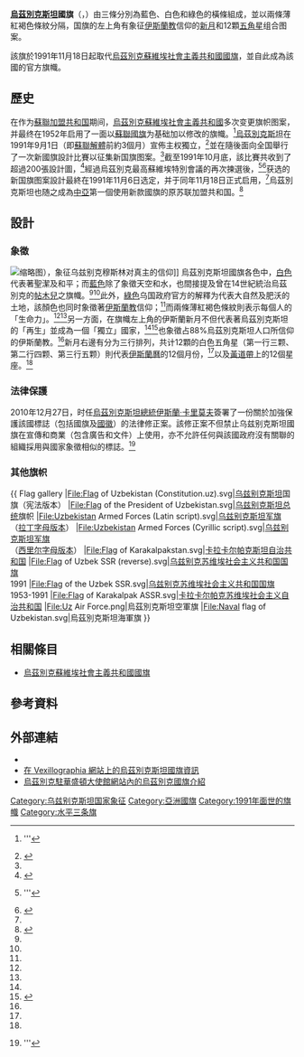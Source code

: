 {{noteTA
|G1=地名
}}
{{NoteTA
|T=zh-hans:乌兹别克斯坦国旗;zh-hk:烏茲別克斯坦國旗;zh-mo:烏茲別克斯坦國旗;zh-tw:烏茲別克國旗;
|1=zh-hans:乌兹别克斯坦;zh-hk:烏茲別克斯坦;zh-tw:烏茲別克;
}}
{{Infobox flag
| Name = 烏茲別克斯坦共和國國旗
| Nickname = {{lang-uz | Oʻzbekiston davlat bayrogʻi}}
| Image = Flag of Uzbekistan.svg
| Use = 110110
| Proportion = 1:2
| Adoption = 1991年11月18日
| Design = 由三條分別為藍色、白色和綠色的橫條組成，並以兩條薄紅色條紋分隔著，而藍色橫條的左邊有伊斯蘭新月和以三列排列的十二顆五角星。
| Image2 = Uzbekistan Armed Forces (Latin script).svg
| Nickname2 = {{lang | uz | urolli Kuchlari davlat bayrogʻi}}
| Use2 = 001000
| Proportion2 = 1:2
| Adoption2 = 1992年6月4日
| Type = National
| Image3 = Uzbekistan Armed Forces (Cyrillic script).svg
| Nickname3 = {{lang | uz | urolli Kuchlari davlat bayrogʻi}}
| Use3 = 001000
| Proportion3 = 1:2
| Adoption3 = 1992年6月4日
| Type3 = National
| Image4 = Flag of Karakalpakstan.svg
| Nickname4 = [[卡拉卡爾帕克斯坦共和國|卡拉卡爾帕克斯坦共和國]]國旗
| Use4 = 110000
| Proportion4 = 1:2
| Adoption4 = 1991年
| Type4 = National
}}

'''[[烏茲別克斯坦|烏茲別克斯坦]]國旗'''（{{lang-uz|'''Oʻzbekiston davlat bayrogʻi'''}}，{{lang-ru|Государственный флаг Республики Узбекистан}}）由三條分別為藍色、白色和綠色的橫條組成，並以兩條薄紅褐色條紋分隔，国旗的左上角有象征[[伊斯蘭教|伊斯蘭教]]信仰的[[新月|新月]]和12顆[[五角星|五角星]]组合图案。

該旗於1991年11月18日起取代[[烏茲別克蘇維埃社會主義共和國國旗|烏茲別克蘇維埃社會主義共和國國旗]]，並自此成為該國的官方旗幟。

==歷史==
在作为[[蘇聯加盟共和国|蘇聯加盟共和国]]期间，[[烏茲別克蘇維埃社會主義共和國|烏茲別克蘇維埃社會主義共和國]]多次变更旗帜图案，并最终在1952年启用了一面以[[蘇聯國旗|蘇聯國旗]]为基础加以修改的旗幟。<ref name=EB>{{cite encyclopedia | first=Whitney | last=Smith | encyclopedia=大英百科全書 | title=Uzbekistan, flag of | url=http://www.britannica.com/EBchecked/topic/1355934/flag-of-Uzbekistan | accessdate=2014年12月4日 | publisher=大英百科全書公司 | archive-date=2010年9月22日 | archive-url=https://web.archive.org/web/20100922122849/http://www.britannica.com/EBchecked/topic/1355934/flag-of-Uzbekistan | dead-url=no }}'''{{subscription required}}</ref>[[烏茲別克斯坦|烏茲別克斯坦]]在1991年9月1日（即[[蘇聯解體|蘇聯解體]]前約3個月）宣佈主权獨立，<ref name=CIA>{{cite web | title=Uzbekistan | url=https://www.cia.gov/library/publications/the-world-factbook/geos/uz.html | accessdate=2014年12月4日 | work=The World Factbook | publisher=中央情報局 | language=en | archive-date=2016年7月9日 | archive-url=https://web.archive.org/web/20160709035649/https://www.cia.gov/library/publications/the-world-factbook/geos/uz.html | dead-url=no }}</ref>並在隨後面向全国舉行了一次新國旗設計比賽以征集新国旗图案。<ref name=EB/>截至1991年10月底，該比賽共收到了超過200張設計圖，<ref>{{cite news | title=The National Flag of the Republic of Uzbekistan Celebrates 20th Anniversary | work=Journal of Turkish Weekly | url=http://www.turkishweekly.net/news/126498/the-national-flag-of-the-republic-of-uzbekistan-celebrates-20th-anniversary-.html | date= 2011年11月18日 | accessdate=2014年12月4日 | publisher=International Strategic Research Organization | language=en}}</ref>經過烏茲別克最高蘇維埃特別會議的再次揀選後，<ref>{{cite news | title=Brief: Uzbekistan celebrates Flag Day | publisher=Trend News Agency | url=http://docs.newsbank.com/openurl?ctx_ver=z39.88-2004&rft_id=info:sid/iw.newsbank.com:AWNB:TNA8&rft_val_format=info:ofi/fmt:kev:mtx:ctx&rft_dat=13394C619E541578&svc_dat=InfoWeb:aggregated5&req_dat=105B9A93AF33E3E3 | date=2010年11月18日 | accessdate=2014年12月4日 | first=D. | last=Azizov | location=阿塞拜疆巴庫 | language=en | archive-date=2019年5月2日 | archive-url=https://web.archive.org/web/20190502191058/http://docs.newsbank.com/openurl?ctx_ver=z39.88-2004&rft_id=info%3Asid%2Fiw.newsbank.com%3AAWNB%3ATNA8&rft_val_format=info%3Aofi%2Ffmt%3Akev%3Amtx%3Actx&rft_dat=13394C619E541578&svc_dat=InfoWeb%3Aaggregated5&req_dat=105B9A93AF33E3E3 | dead-url=no }}'''{{subscription required}}</ref><ref>{{cite book | url=http://books.google.ca/books?id=bIZU25kFhHUC&pg=PA96&dq=flag+of+uzbekistan&hl=en&sa=X&ei=E9eiUbv9CIb20gWJpoDgDg&ved=0CEgQ6AEwAw#v=onepage&q=flag%20of%20uzbekistan&f=false | title=Uzbekistan | chapter=Fact at a Glance | publisher=Infobase Publishing | date= 2009年1月1日 | last1=McCray | first1=Thomas R. | last2=Gritzner | first2=Charles F. | pages=第96頁 | accessdate=2014年12月4日 | language=en}}</ref>获选的新国旗图案設計最終在1991年11月6日选定，并于同年11月18日正式启用，<ref name=EB/>烏茲別克斯坦也随之成為[[中亞|中亞]]第一個使用新款國旗的原苏联加盟共和国。<ref name=complete>{{cite book | url=http://books.google.co.uk/books?id=ZauSgqSl6ekC&pg=PA191&dq=flag+of+uzbekistan+adopted+1991&hl=en&sa=X&ei=b_d3U4DSH8S7PaeYgegL&ved=0CDAQ6AEwADgK#v=onepage&q=flag%20of%20uzbekistan%20adopted%201991&f=false | title=Complete Flags of the World | publisher=Dorling Kindersley Ltd. | date= 2008年11月3日 | last=Kindersley | first=Dorling | pages=第191頁 | accessdate=2014年12月4日 | language=en | isbn=9781405338615}}</ref>

==設計==
===象徵===
[[File:The_word_"Allah"_in_Arabic_script_from_the_stars_on_the_flag.gif|缩略图]]），象征乌兹别克穆斯林对真主的信仰]]
烏茲別克斯坦國旗各色中，[[白色|白色]]代表著聖潔及和平；而[[藍色|藍色]]除了象徵天空和水，也間接提及曾在14世紀統治烏茲別克的[[帖木兒|帖木兒]]之旗幟。<ref name=EB/><ref name=complete/>此外，[[綠色|綠色]]乌国政府官方的解釋为代表大自然及肥沃的土地，該顏色也同时象徵著[[伊斯蘭教|伊斯蘭教]]信仰；<ref name=EB/>而兩條薄紅褐色條紋則表示每個人的「生命力」。<ref name=EB/><ref name=complete/>另一方面，在旗幟左上角的伊斯蘭新月不但代表著烏茲別克斯坦的「再生」並成為一個「獨立」國家，<ref name=EB/><ref>{{cite book | title=Uzbekistan in Pictures | last=Waters | first=Bella | url=http://books.google.ca/books?id=jpYR1rmsgUAC&pg=PA69&dq=flag+of+uzbekistan&hl=en&sa=X&ei=E9eiUbv9CIb20gWJpoDgDg&ved=0CEMQ6AEwAg#v=onepage&q=flag%20of%20uzbekistan&f=false | publisher=Twenty-First Century Books | date=2006年1月7日 | pages=第69頁 | accessdate=2014年12月4日 | language=en | isbn=9780822526735}}</ref>也象徵占88%烏茲別克斯坦人口所信仰的伊斯蘭教。<ref name=CIA/>新月右邊有分为三行排列，共计12顆的白色五角星（第一行三颗、第二行四颗、第三行五颗）則代表[[伊斯蘭曆|伊斯蘭曆]]的12個月份，<ref name=complete/>以及[[黃道帶|黃道帶]]上的12個星座。<ref name=EB/>

===法律保護===
2010年12月27日，时任[[烏茲別克斯坦總統|烏茲別克斯坦總統]][[伊斯蘭·卡里莫夫|伊斯蘭·卡里莫夫]]簽署了一份關於加強保護該國標誌（包括國旗及[[烏茲別克斯坦國徽|國徽]]）的法律修正案。該修正案不但禁止乌兹别克斯坦國旗在宣傳和商業（包含廣告和文件）上使用，亦不允許任何與該國政府沒有關聯的組織採用與國家象徵相似的標誌。<ref>{{cite news | title=Brief: Uzbekistan bans using state symbols in commercial purposes | first=D. | last=Azizov | url=http://docs.newsbank.com/openurl?ctx_ver=z39.88-2004&rft_id=info:sid/iw.newsbank.com:AWNB:TNA8&rft_val_format=info:ofi/fmt:kev:mtx:ctx&rft_dat=13463FBB34D6B3F0&svc_dat=InfoWeb:aggregated5&req_dat=105B9A93AF33E3E3 | date=2010年12月27日 | accessdate=2014年12月4日 | publisher=Trend News Agency | location=阿塞拜疆巴庫 | language=en | archive-date=2019年5月2日 | archive-url=https://web.archive.org/web/20190502132535/http://docs.newsbank.com/openurl?ctx_ver=z39.88-2004&rft_id=info%3Asid%2Fiw.newsbank.com%3AAWNB%3ATNA8&rft_val_format=info%3Aofi%2Ffmt%3Akev%3Amtx%3Actx&rft_dat=13463FBB34D6B3F0&svc_dat=InfoWeb%3Aaggregated5&req_dat=105B9A93AF33E3E3 | dead-url=no }}'''{{subscription required}}</ref>
===其他旗帜===
{{ Flag gallery
|File:Flag of Uzbekistan (Constitution.uz).svg|[[乌兹别克斯坦|乌兹别克斯坦]]国旗（宪法版本）
|File:Flag of the President of Uzbekistan.svg|[[乌兹别克斯坦总统|乌兹别克斯坦总统]]旗帜
|File:Uzbekistan Armed Forces (Latin script).svg|[[乌兹别克斯坦军事|乌兹别克斯坦军旗]]<br>（[[拉丁字母|拉丁字母版本]]）
|File:Uzbekistan Armed Forces (Cyrillic script).svg|[[乌兹别克斯坦军事|乌兹别克斯坦军旗]]<br>（[[西里尔字母|西里尔字母版本]]）
|File:Flag of Karakalpakstan.svg|[[卡拉卡尔帕克斯坦自治共和国|卡拉卡尔帕克斯坦自治共和国]]
|File:Flag of Uzbek SSR (reverse).svg|[[乌兹别克苏维埃社会主义共和国国旗|乌兹别克苏维埃社会主义共和国国旗]]<br>1991
|File:Flag of the Uzbek SSR.svg|[[乌兹别克苏维埃社会主义共和国国旗|乌兹别克苏维埃社会主义共和国国旗]]<br>1953-1991
|File:Flag of Karakalpak ASSR.svg|[[卡拉卡尔帕克苏维埃社会主义自治共和国|卡拉卡尔帕克苏维埃社会主义自治共和国]]
|File:Uz Air Force.png|烏茲別克斯坦空軍旗
|File:Naval flag of Uzbekistan.svg|烏茲別克斯坦海軍旗
}}

==相關條目==
* [[烏茲別克蘇維埃社會主義共和國國旗|烏茲別克蘇維埃社會主義共和國國旗]]

==參考資料==
{{Reflist | colwidth=30em}}

==外部連結==
* {{FOTW | id=uz | title=烏茲別克斯坦國旗資訊}}
* [http://www.vexillographia.ru/uzbekstn/index.htm 在 Vexillographia 網站上的烏茲別克斯坦國旗資訊] {{Wayback|url=http://www.vexillographia.ru/uzbekstn/index.htm |date=20170510173728 }}
* [https://web.archive.org/web/20090901175958/http://www.uzbekistan.org/uzbekistan/symbols/ 烏茲別克駐華盛頓大使館網站內的烏茲別克國旗介紹]

{{亞洲題目|國旗}}
[[Category:乌兹别克斯坦国家象征|Category:乌兹别克斯坦国家象征]]
[[Category:亞洲國旗|Category:亞洲國旗]]
[[Category:1991年面世的旗幟|Category:1991年面世的旗幟]]
[[Category:水平三条旗|Category:水平三条旗]]